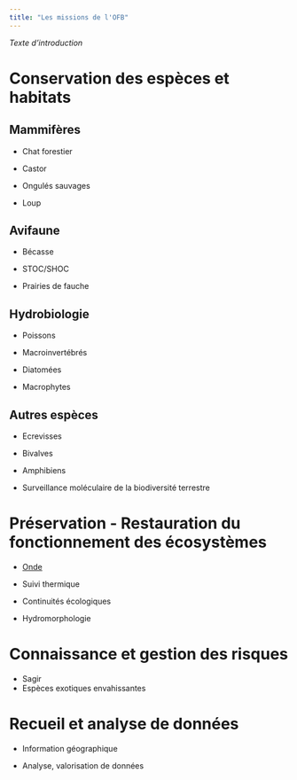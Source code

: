 ```yaml
---
title: "Les missions de l'OFB"
---
```


*Texte d'introduction*

# Conservation des espèces et habitats

## Mammifères

-   Chat forestier

-   Castor

-   Ongulés sauvages

-   Loup

## Avifaune

-   Bécasse

-   STOC/SHOC

-   Prairies de fauche

## Hydrobiologie

-   Poissons

-   Macroinvertébrés

-   Diatomées

-   Macrophytes

## Autres espèces

-   Ecrevisses

-   Bivalves

-   Amphibiens

-   Surveillance moléculaire de la biodiversité terrestre

# Préservation - Restauration du fonctionnement des écosystèmes

-   [Onde](onde.html)

-   Suivi thermique

-   Continuités écologiques

-   Hydromorphologie

# Connaissance et gestion des risques

-   Sagir
-   Espèces exotiques envahissantes

# Recueil et analyse de données

-   Information géographique

-   Analyse, valorisation de données
